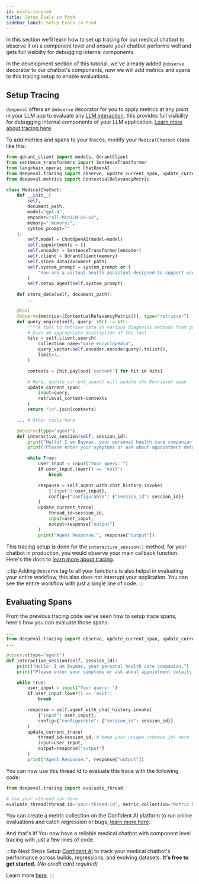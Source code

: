 ```yaml
---
id: evals-in-prod
title: Setup Evals in Prod
sidebar_label: Setup Evals in Prod
---
```


In this section we'll learn how to set up tracing for our medical chatbot to observe it on a component level and ensure your chatbot performs well and gets full visibilty for debugging internal components.

In the development section of this tutorial, we've already added `@observe` decorator to our chatbot's components, now we will add metrics and spans to this tracing setup to enable evaluations.

## Setup Tracing

`deepeval` offers an `@observe` decorator for you to apply metrics at any point in your LLM app to evaluate any [LLM interaction](https://deepeval.com/docs/evaluation-test-cases#what-is-an-llm-interaction),
this provides full visibility for debugging internal components of your LLM application. [Learn more about tracing here](https://deepeval.com/docs/evaluation-llm-tracing).

To add metrics and spans to your traces, modify your `MedicalChatbot` class like this:

```python {4,30,43-48,73,87-91}
from qdrant_client import models, QdrantClient
from sentence_transformers import SentenceTransformer
from langchain_openai import ChatOpenAI
from deepeval.tracing import observe, update_current_span, update_current_trace
from deepeval.metrics import ContextualRelevancyMetric

class MedicalChatbot:
    def __init__(
        self,
        document_path,
        model="gpt-4",
        encoder="all-MiniLM-L6-v2",
        memory=":memory:",
        system_prompt=""
    ):
        self.model = ChatOpenAI(model=model)
        self.appointments = {}
        self.encoder = SentenceTransformer(encoder)
        self.client = QdrantClient(memory)
        self.store_data(document_path)
        self.system_prompt = system_prompt or (
            "You are a virtual health assistant designed to support users with symptom understanding and appointment management. Start every conversation by actively listening to the user's concerns. Ask clear follow-up questions to gather information like symptom duration, intensity, and relevant health history. Use available tools to fetch diagnostic information or manage medical appointments. Never assume a diagnosis unless there's enough detail, and always recommend professional medical consultation when appropriate."
        )
        self.setup_agent(self.system_prompt)

    def store_data(self, document_path):
        ...

    @tool
    @observe(metrics=[ContextualRelevancyMetric()], type="retriever")
    def query_engine(self, query: str) -> str:
        """"A tool to retrive data on various diagnosis methods from gale encyclopedia"""
        # Give an appropriate description of the tool
        hits = self.client.search(
            collection_name="gale_encyclopedia",
            query_vector=self.encoder.encode(query).tolist(),
            limit=3,
        )

        contexts = [hit.payload['content'] for hit in hits]

        # Here, update_current_span() will update the Retriever span
        update_current_span(
            input=query,
            retrieval_context=contexts
        )
        return "\n".join(contexts)

    ... # Other tools here

    @observe(type="agent")
    def interactive_session(self, session_id):
        print("Hello! I am Baymax, your personal health care companian.")
        print("Please enter your symptoms or ask about appointment details. Type 'exit' to quit.")

        while True:
            user_input = input("Your query: ")
            if user_input.lower() == 'exit':
                break

            response = self.agent_with_chat_history.invoke(
                {"input": user_input},
                config={"configurable": {"session_id": session_id}}
            )
            update_current_trace(
                thread_id=session_id,
                input=user_input,
                output=response["output"]
            )
            print("Agent Response:", response["output"])
```

This tracing setup is done for the `interactive_session()` method, for your chatbot in production, you would observe your main callback function. Here's the docs to [learn more about tracing](https://deepeval.com/docs/evaluation-llm-tracing).

:::tip
Adding `@observe` tag to all your functions is also helpul in evaluating your entire workflow, this also does not interrupt your application. You can see the entire workflow with just a single line of code.
:::

## Evaluating Spans

From the previous tracing code we've seen how to setup trace spans, here's how you can evaluate those spans:

```python {2,5,19-23}
...
from deepeval.tracing import observe, update_current_span, update_current_trace
...

@observe(type="agent")
def interactive_session(self, session_id):
    print("Hello! I am Baymax, your personal health care companian.")
    print("Please enter your symptoms or ask about appointment details. Type 'exit' to quit.")

    while True:
        user_input = input("Your query: ")
        if user_input.lower() == 'exit':
            break

        response = self.agent_with_chat_history.invoke(
            {"input": user_input},
            config={"configurable": {"session_id": session_id}}
        )
        update_current_trace(
            thread_id=session_id, # Keep your unique <thread id> here
            input=user_input,
            output=response["output"]
        )
        print("Agent Response:", response["output"])
```

You can now use this thread id to evaluate this trace with the following code:

```python
from deepeval.tracing import evaluate_thread

# Use your <thread id> here
evaluate_thread(thread_id="your-thread-id", metric_collection="Metric Collection")
```

You can create a metric collection on the Confident AI platform to run online evaluations and catch regression or bugs, [learn more here](https://www.confident-ai.com/docs/metrics/metric-collections).

And that's it! You now have a reliable medical chatbot with component level tracing with just a few lines of code.

:::tip Next Steps
Setup [Confident AI](https://deepeval.com/tutorials/tutorial-setup) to track your medical chatbot's performance across builds, regressions, and evolving datasets. **It's free to get started.** _(No credit card required)_

Learn more [here](https://www.confident-ai.com).
:::
